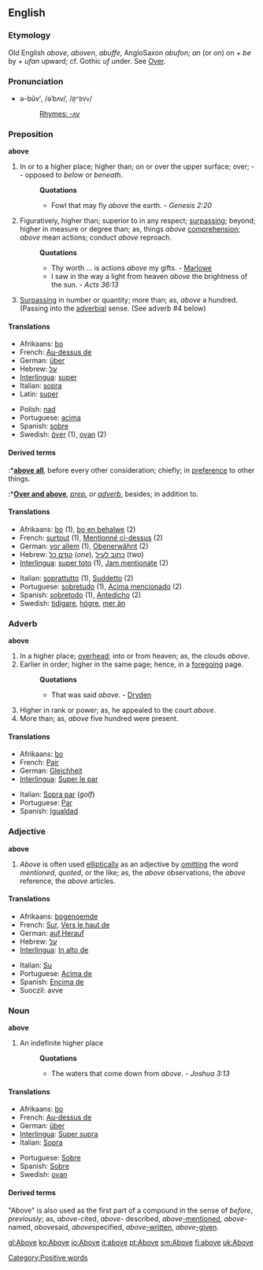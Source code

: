 ==English==
===Etymology===
Old English ''above'', ''aboven'', ''abuffe'', AngloSaxon ''abufon''; ''an'' (or ''on'') on + ''be'' by + ''ufan'' upward; cf. Gothic ''uf'' under. See [[Over]].

===Pronunciation===
*ə-bŭv', /əˈbʌv/, /<tt>@"bVv</tt>/
*:[[Rhymes:English:-ʌv|Rhymes: -ʌv]]

===Preposition===
'''above'''

#In or to a higher place; higher than; on or over the upper surface; over; -- opposed to ''below'' or ''beneath''.
#:'''Quotations'''
#:*Fowl that may fly ''above'' the earth. - ''Genesis 2:20''
#Figuratively, higher than; superior to in any respect; [[surpassing]]; beyond; higher in measure or degree than; as, things ''above'' [[comprehension]]; ''above'' mean actions; conduct ''above'' reproach.
#:'''Quotations'''
#:*Thy worth ... is actions ''above'' my gifts. - [[Marlowe]]
#:*I saw in the way a light from heaven ''above'' the brightness of the sun. - ''Acts 36:13''
#[[Surpassing]] in number or quantity; more than; as, ''above'' a hundred. (Passing into the [[adverbial]] sense. (See adverb #4 below)

====Translations====
{{top}}
* Afrikaans: [[bo]]
* French: [[Au-dessus de]]
* German: [[über]]
* Hebrew: [[על]]
* [[Interlingua]]: [[super]]
* Italian: [[sopra]]
* Latin: [[super]]
{{mid}}
* Polish: [[nad]]
* Portuguese: [[acima]]
* Spanish: [[sobre]]
* Swedish: [[över]] (1), [[ovan]] (2)
{{bottom}}

====Derived terms====
:*'''[[above all]]''', before every other consideration; chiefly; in [[preference]] to other things.
:*'''[[Over and above]]''', ''[[prep. (part of speech)|prep.]] or [[adverb (part of speech)|adverb]]'', besides; in addition to.

====Translations==== 
{{top}}
* Afrikaans: [[bo]] (1), [[bo en behalwe]] (2)
* French: [[surtout]] (1), [[Mentionné ci-dessus]] (2)
* German: [[vor allem]] (1), [[Obenerwähnt]] (2)
* Hebrew: [[קודם כל]] (''one''), [[כתוב לעיל]] (''two'')
* [[Interlingua]]: [[super toto]] (1), [[Jam mentionate]] (2)
{{mid}}
* Italian: [[soprattutto]] (1), [[Suddetto]] (2)
* Portuguese: [[sobretudo]] (1), [[Acima mencionado]] (2)
* Spanish: [[sobretodo]] (1), [[Antedicho]] (2)
* Swedish: [[tidigare]], [[högre]], [[mer än]]
{{bottom}}

===Adverb===
'''above'''

#In a higher place; [[overhead]]; into or from heaven; as, the clouds ''above''.
#Earlier in order; higher in the same page; hence, in a [[foregoing]] page.
#:'''Quotations'''
#:*That was said ''above''. - [[Dryden]]
#Higher in rank or power; as, he appealed to the court ''above''.
#More than; as, ''above'' five hundred were present.

====Translations====
{{top}}
* Afrikaans: [[bo]]
* French: [[Pair]]
* German: [[Gleichheit]]
* [[Interlingua]]: [[Super le par]]
{{mid}}
* Italian: [[Sopra par]] (''golf'')
* Portuguese: [[Par]]
* Spanish: [[Igualdad]]<BR> 
{{bottom}}

===Adjective===
'''above'''

#''Above'' is often used [[elliptically]] as an adjective by [[omitting]] the word ''mentioned'', ''quoted'', or the like; as, the ''above'' observations, the ''above'' reference, the ''above'' articles.

====Translations==== 
{{top}}
* Afrikaans: [[bogenoemde]]
* French: [[Sur]], [[Vers le haut de]]
* German: [[auf]],[[Herauf]]
* Hebrew: [[על]]
* [[Interlingua]]: [[In alto de]]
{{mid}}
* Italian: [[Su]]
* Portuguese: [[Acima de]]
* Spanish: [[Encima de]]
* Suoczil: avve
{{bottom}}

===Noun===
'''above'''

#An indefinite higher place
#:'''Quotations'''
#:*The waters that come down from ''above''. - ''Joshua 3:13''

====Translations====
{{top}}
* Afrikaans: [[bo]]
* French: [[Au-dessus de]]
* German: [[über]]
* [[Interlingua]]: [[Super supra]]
* Italian: [[Sopra]]
{{mid}}
* Portuguese: [[Sobre]]
* Spanish: [[Sobre]]
* Swedish: [[ovan]]
{{bottom}}

====Derived terms====
"Above" is also used as the first part of a compound in the sense of ''before'', ''previously''; as, ''above''-cited, ''above''- described, ''above''[[-mentioned]], ''above''-named, ''above''said, ''above''specified, ''above''[[-written]], ''above''[[-given]].


[[Category:Positive words]]

[[gl:Above]]
[[ko:Above]]
[[io:Above]]
[[it:above]]
[[pt:Above]]
[[sm:Above]]
[[fi:above]]
[[uk:Above]]